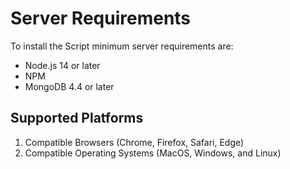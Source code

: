 # Server Requirements
To install the Script minimum server requirements are:
* Node.js 14 or later
* NPM
* MongoDB 4.4 or later

## Supported Platforms
1. Compatible Browsers (Chrome, Firefox, Safari, Edge)
2. Compatible Operating Systems (MacOS, Windows, and Linux)
